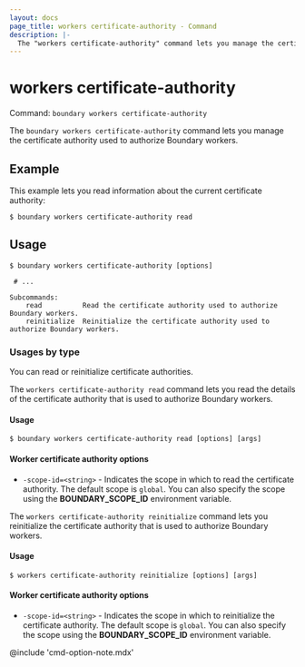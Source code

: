 ```yaml
---
layout: docs
page_title: workers certificate-authority - Command
description: |-
  The "workers certificate-authority" command lets you manage the certificate authority used to authorize Boundary workers.
---
```


# workers certificate-authority

Command: `boundary workers certificate-authority`

The `boundary workers certificate-authority` command lets you manage the certificate authority used to authorize Boundary workers.

## Example

This example lets you read information about the current certificate authority:

```shell-session
$ boundary workers certificate-authority read
```

## Usage

<CodeBlockConfig hideClipboard>

```shell-session
$ boundary workers certificate-authority [options]

 # ...

Subcommands:
    read          Read the certificate authority used to authorize Boundary workers.
    reinitialize  Reinitialize the certificate authority used to authorize Boundary workers.
```

</CodeBlockConfig>

### Usages by type

You can read or reinitialize certificate authorities.

<Tabs>
<Tab heading="Read">

The `workers certificate-authority read` command lets you read the details of the certificate authority that is used to authorize Boundary workers.

#### Usage

```shell-session
$ boundary workers certificate-authority read [options] [args]
```

#### Worker certificate authority options

- `-scope-id=<string>` - Indicates the scope in which to read the certificate authority.
The default scope is `global`.
You can also specify the scope using the **BOUNDARY_SCOPE_ID** environment variable.

</Tab>
<Tab heading="Reinitialize">

The `workers certificate-authority reinitialize` command lets you reinitialize the certificate authority that is used to authorize Boundary workers.

#### Usage

```shell-session
$ workers certificate-authority reinitialize [options] [args]
```

#### Worker certificate authority options

- `-scope-id=<string>` - Indicates the scope in which to reinitialize the certificate authority.
The default scope is `global`.
You can also specify the scope using the **BOUNDARY_SCOPE_ID** environment variable.

</Tab>
</Tabs>

@include 'cmd-option-note.mdx'